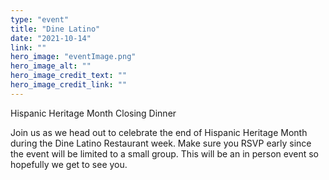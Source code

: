```yaml
---
type: "event"
title: "Dine Latino"
date: "2021-10-14"
link: ""
hero_image: "eventImage.png"
hero_image_alt: ""
hero_image_credit_text: ""
hero_image_credit_link: ""
---
```


Hispanic Heritage Month Closing Dinner

Join us as we head out to celebrate the end of Hispanic Heritage Month during the Dine Latino Restaurant week. Make sure you RSVP early since the event will be limited to a small group. This will be an in person event so hopefully we get to see you.